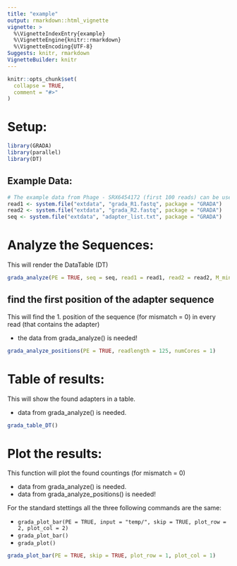 ```yaml
---
title: "example"
output: rmarkdown::html_vignette
vignette: >
  %\VignetteIndexEntry{example}
  %\VignetteEngine{knitr::rmarkdown}
  %\VignetteEncoding{UTF-8}
Suggests: knitr, rmarkdown
VignetteBuilder: knitr
---
```


```r
knitr::opts_chunk$set(
  collapse = TRUE,
  comment = "#>"
)
```
# Setup:
```r
library(GRADA)
library(parallel)
library(DT)
```
## Example Data:
```r
# The example data from Phage - SRX6454172 (first 100 reads) can be used to test the function.
read1 <- system.file("extdata", "grada_R1.fastq", package = "GRADA")
read2 <- system.file("extdata", "grada_R2.fastq", package = "GRADA")
seq <- system.file("extdata", "adapter_list.txt", package = "GRADA")
```

# Analyze the Sequences:
This will render the DataTable (DT) 

```r
grada_analyze(PE = TRUE, seq = seq, read1 = read1, read2 = read2, M_min = 0)
```

## find the first position of the adapter sequence
This will find the 1. position of the sequence (for mismatch = 0) in every read (that contains the adapter)

- the data from grada_analyze() is needed!

```r
grada_analyze_positions(PE = TRUE, readlength = 125, numCores = 1)
```
# Table of results:
This will show the found adapters in a table.

- data from grada_analyze() is needed.

```r
grada_table_DT()
```

# Plot the results:
This function will plot the found countings (for mismatch = 0)  

- data from grada_analyze() is needed.
- data from grada_analyze_positions() is needed!  

For the standard stettings all the three following commands are the same:

- `grada_plot_bar(PE = TRUE, input = "temp/", skip = TRUE, plot_row = 2, plot_col = 2)`
- `grada_plot_bar()`
- `grada_plot()`

```r
grada_plot_bar(PE = TRUE, skip = TRUE, plot_row = 1, plot_col = 1)
```
